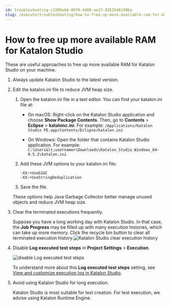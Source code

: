 ```yaml
---
id: troubleshooting-c3309e6d-00f0-4d80-ae27-8352646149ba
slug: /execute/troubleshooting/how-to-free-up-more-available-ram-for-katalon-studio
---
```


# How to free up more available RAM for Katalon Studio

These are useful approaches to free up more available RAM for Katalon Studio on your machine.

1.  Always update Katalon Studio to the latest version.


1.  Edit the katalon.ini file to reduce JVM heap size.

    1.  Open the katalon.ini file in a text editor. You can find your katalon.ini file at:

        -   On macOS: Right-click on the Katalon Studio application and choose **Show Package Contents**. Then, go to **Contents** &gt; **Eclipse** &gt; **katalonc.ini**. For example: <code>/Applications/Katalon Studio PE.app/Contents/Eclipse/katalon.ini</code>

        -   On Windows: Open the folder that contains Katalon Studio application. For example: <code>C:\Users\&lt;username&gt;\Downloads\Katalon&#95;Studio&#95;Windows&#95;64-8.5.2\katalon.ini</code>

    2.  Add these JVM options to your katalon.ini file:

        ```
        -XX:+UseG1GC
        -XX:+UseStringDeduplication
        ```

    3.  Save the file.

    These options help Java Garbage Collector better manage unused objects and reduce JVM heap size.


1.  Clear the terminated executions frequently.

    Suppose you have a long working day with Katalon Studio. In that case, the **Job Progress** may be filled up with many execution histories, which can take up more memory. Click the recycle bin button to clear all terminated execution history.<img src="/doc_images/Documents/Execute/Troubleshoot/Troubleshoot_CLI/image/KS-clear-execution-history.png" alt="Katalon Studio clear execution history" />


1.  Disable **Log executed test steps** in **Project Settings** &gt; **Execution**.

    <img src="/doc_images/Documents/Execute/Troubleshoot/Troubleshoot_CLI/image/KS-disable-log_executed_test_steps.png" alt="disable Log executed test steps" />

    To understand more about this **Log executed test steps** setting, see [View and customize execution log in Katalon Studio](/analyze/reports/view-test-reports/view-test-reports-in-katalon-studio/view-and-customize-execution-log-in-katalon-studio#).


1.  Avoid using Katalon Studio for long execution.

    Katalon Studio is most suitable for test creation. For test execution, we advise using Katalon Runtime Engine.